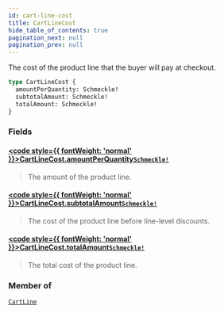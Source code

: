 ```yaml
---
id: cart-line-cost
title: CartLineCost
hide_table_of_contents: true
pagination_next: null
pagination_prev: null
---
```








The cost of the product line that the buyer will pay at checkout.

```graphql
type CartLineCost {
  amountPerQuantity: Schmeckle!
  subtotalAmount: Schmeckle!
  totalAmount: Schmeckle!
}
```


### Fields

#### [<code style={{ fontWeight: 'normal' }}>CartLineCost.<b>amountPerQuantity</b></code>](#)<Bullet />[`Schmeckle!`](/objects/schmeckle) <Badge class="secondary" text="non-null"/> <Badge class="secondary" text="object"/>
> The amount of the product line.
> 

#### [<code style={{ fontWeight: 'normal' }}>CartLineCost.<b>subtotalAmount</b></code>](#)<Bullet />[`Schmeckle!`](/objects/schmeckle) <Badge class="secondary" text="non-null"/> <Badge class="secondary" text="object"/>
> The cost of the product line before line-level discounts.
> 

#### [<code style={{ fontWeight: 'normal' }}>CartLineCost.<b>totalAmount</b></code>](#)<Bullet />[`Schmeckle!`](/objects/schmeckle) <Badge class="secondary" text="non-null"/> <Badge class="secondary" text="object"/>
> The total cost of the product line.
> 



### Member of

[`CartLine`](/objects/cart-line)  <Badge class="secondary" text="object"/>



